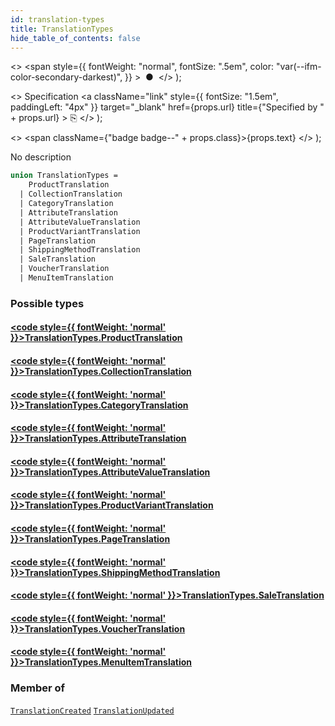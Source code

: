 ```yaml
---
id: translation-types
title: TranslationTypes
hide_table_of_contents: false
---
```


  <>
    <span
      style={{
        fontWeight: "normal",
        fontSize: ".5em",
        color: "var(--ifm-color-secondary-darkest)",
      }}
    >
      &nbsp;●&nbsp;
    </span>
  </>
);

  <>
    Specification
    <a
      className="link"
      style={{ fontSize: "1.5em", paddingLeft: "4px" }}
      target="\_blank"
      href={props.url}
      title={"Specified by " + props.url}
    >
      ⎘
    </a>
  </>
);

  <>
    <span className={"badge badge--" + props.class}>{props.text}</span>
  </>
);

No description

```graphql
union TranslationTypes =
    ProductTranslation
  | CollectionTranslation
  | CategoryTranslation
  | AttributeTranslation
  | AttributeValueTranslation
  | ProductVariantTranslation
  | PageTranslation
  | ShippingMethodTranslation
  | SaleTranslation
  | VoucherTranslation
  | MenuItemTranslation
```

### Possible types

#### [<code style={{ fontWeight: 'normal' }}>TranslationTypes.<b>ProductTranslation</b></code>](../../../storefront/miscellaneous/objects/product-translation) <Badge class="secondary" text="object"/>

>

#### [<code style={{ fontWeight: 'normal' }}>TranslationTypes.<b>CollectionTranslation</b></code>](../../../storefront/miscellaneous/objects/collection-translation) <Badge class="secondary" text="object"/>

>

#### [<code style={{ fontWeight: 'normal' }}>TranslationTypes.<b>CategoryTranslation</b></code>](../../../storefront/miscellaneous/objects/category-translation) <Badge class="secondary" text="object"/>

>

#### [<code style={{ fontWeight: 'normal' }}>TranslationTypes.<b>AttributeTranslation</b></code>](../../../storefront/miscellaneous/objects/attribute-translation) <Badge class="secondary" text="object"/>

>

#### [<code style={{ fontWeight: 'normal' }}>TranslationTypes.<b>AttributeValueTranslation</b></code>](../../../storefront/miscellaneous/objects/attribute-value-translation) <Badge class="secondary" text="object"/>

>

#### [<code style={{ fontWeight: 'normal' }}>TranslationTypes.<b>ProductVariantTranslation</b></code>](../../../storefront/miscellaneous/objects/product-variant-translation) <Badge class="secondary" text="object"/>

>

#### [<code style={{ fontWeight: 'normal' }}>TranslationTypes.<b>PageTranslation</b></code>](../../../storefront/miscellaneous/objects/page-translation) <Badge class="secondary" text="object"/>

>

#### [<code style={{ fontWeight: 'normal' }}>TranslationTypes.<b>ShippingMethodTranslation</b></code>](../../../storefront/miscellaneous/objects/shipping-method-translation) <Badge class="secondary" text="object"/>

>

#### [<code style={{ fontWeight: 'normal' }}>TranslationTypes.<b>SaleTranslation</b></code>](../../../storefront/miscellaneous/objects/sale-translation) <Badge class="secondary" text="object"/>

>

#### [<code style={{ fontWeight: 'normal' }}>TranslationTypes.<b>VoucherTranslation</b></code>](../../../storefront/miscellaneous/objects/voucher-translation) <Badge class="secondary" text="object"/>

>

#### [<code style={{ fontWeight: 'normal' }}>TranslationTypes.<b>MenuItemTranslation</b></code>](../../../storefront/miscellaneous/objects/menu-item-translation) <Badge class="secondary" text="object"/>

>

### Member of

[`TranslationCreated`](../../../storefront/miscellaneous/objects/translation-created) <Badge class="secondary" text="object"/><Bullet />[`TranslationUpdated`](../../../storefront/miscellaneous/objects/translation-updated) <Badge class="secondary" text="object"/>
